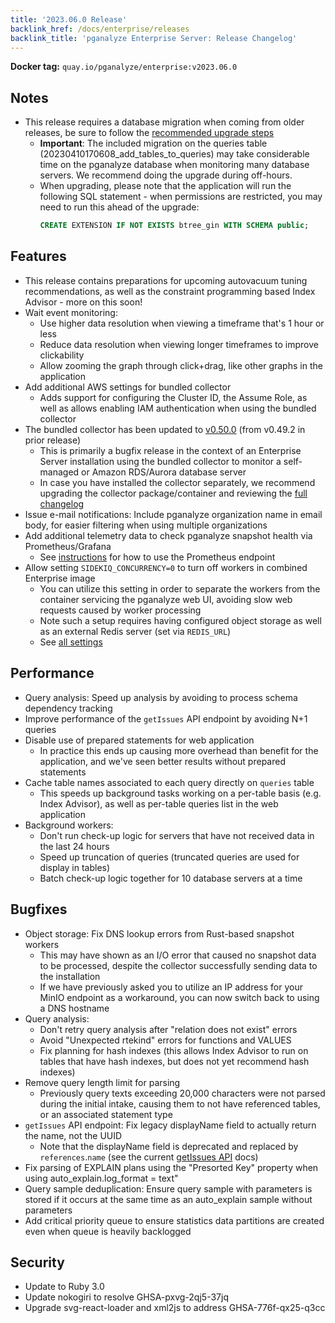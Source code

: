 ```yaml
---
title: '2023.06.0 Release'
backlink_href: /docs/enterprise/releases
backlink_title: 'pganalyze Enterprise Server: Release Changelog'
---
```


**Docker tag:** `quay.io/pganalyze/enterprise:v2023.06.0`

## Notes

- This release requires a database migration when coming from older releases, be sure to follow the [recommended upgrade steps](/docs/enterprise/upgrade)
  - **Important**: The included migration on the queries table (20230410170608_add_tables_to_queries) may take considerable time on the pganalyze database when monitoring many database servers. We recommend doing the upgrade during off-hours.
  - When upgrading, please note that the application will run the following SQL statement - when permissions are restricted, you may need to run this ahead of the upgrade:
    ```sql
    CREATE EXTENSION IF NOT EXISTS btree_gin WITH SCHEMA public;
    ```

## Features

- This release contains preparations for upcoming autovacuum tuning recommendations, as well as the constraint programming based Index Advisor - more on this soon!
- Wait event monitoring:
  - Use higher data resolution when viewing a timeframe that's 1 hour or less
  - Reduce data resolution when viewing longer timeframes to improve clickability
  - Allow zooming the graph through click+drag, like other graphs in the application
- Add additional AWS settings for bundled collector
  - Adds support for configuring the Cluster ID, the Assume Role, as well as allows enabling IAM authentication when using the bundled collector
- The bundled collector has been updated to [v0.50.0](https://github.com/pganalyze/collector/blob/main/CHANGELOG.md#0500------2023-06-05) (from v0.49.2 in prior release)
  - This is primarily a bugfix release in the context of an Enterprise Server installation using the bundled collector to monitor a self-managed or
   Amazon RDS/Aurora database server
  - In case you have installed the collector separately, we recommend upgrading the collector package/container and reviewing the [full changelog](https://github.com/pganalyze/collector/blob/main/CHANGELOG.md#0500------2023-06-05)
- Issue e-mail notifications: Include pganalyze organization name in email body, for easier filtering when using multiple organizations
- Add additional telemetry data to check pganalyze snapshot health via Prometheus/Grafana
  - See [instructions](/docs/enterprise/settings#worker-queue-monitoring-using-prometheus) for how to use the Prometheus endpoint
- Allow setting `SIDEKIQ_CONCURRENCY=0` to turn off workers in combined Enterprise image
  - You can utilize this setting in order to separate the workers from the container servicing the pganalyze web UI, avoiding slow web requests caused by worker processing
  - Note such a setup requires having configured object storage as well as an external Redis server (set via `REDIS_URL`)
  - See [all settings](/docs/enterprise/settings)


## Performance

- Query analysis: Speed up analysis by avoiding to process schema dependency tracking
- Improve performance of the `getIssues` API endpoint by avoiding N+1 queries
- Disable use of prepared statements for web application
  - In practice this ends up causing more overhead than benefit for the application, and we've seen better results without prepared statements
- Cache table names associated to each query directly on `queries` table
  - This speeds up background tasks working on a per-table basis (e.g. Index Advisor), as well as per-table queries list in the web application
- Background workers:
  - Don't run check-up logic for servers that have not received data in the last 24 hours
  - Speed up truncation of queries (truncated queries are used for display in tables)
  - Batch check-up logic together for 10 database servers at a time


## Bugfixes

- Object storage: Fix DNS lookup errors from Rust-based snapshot workers
  - This may have shown as an I/O error that caused no snapshot data to be processed, despite the collector successfully sending data to the installation
  - If we have previously asked you to utilize an IP address for your MinIO endpoint as a workaround, you can now switch back to using a DNS hostname
- Query analysis:
  - Don't retry query analysis after "relation does not exist" errors
  - Avoid "Unexpected rtekind" errors for functions and VALUES
  - Fix planning for hash indexes (this allows Index Advisor to run on tables that have hash indexes, but does not yet recommend hash indexes)
- Remove query length limit for parsing
  - Previously query texts exceeding 20,000 characters were not parsed during the initial intake, causing them to not have referenced tables, or an associated statement type
- `getIssues` API endpoint: Fix legacy displayName field to actually return the name, not the UUID
  - Note that the displayName field is deprecated and replaced by `references`.`name` (see the current [getIssues API](/docs/api/queries/getIssues) docs)
- Fix parsing of EXPLAIN plans using the "Presorted Key" property when using auto_explain.log_format = text"
- Query sample deduplication: Ensure query sample with parameters is stored if it occurs at the same time as an auto_explain sample without parameters
- Add critical priority queue to ensure statistics data partitions are created even when queue is heavily backlogged


## Security

- Update to Ruby 3.0
- Update nokogiri to resolve GHSA-pxvg-2qj5-37jq
- Upgrade svg-react-loader and xml2js to address GHSA-776f-qx25-q3cc

